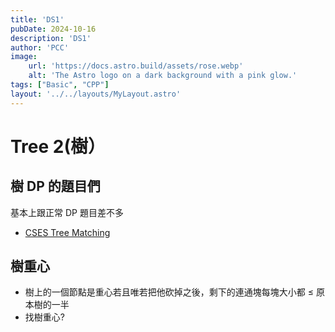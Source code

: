 ```yaml
---
title: 'DS1'
pubDate: 2024-10-16
description: 'DS1'
author: 'PCC'
image:
    url: 'https://docs.astro.build/assets/rose.webp'
    alt: 'The Astro logo on a dark background with a pink glow.'
tags: ["Basic", "CPP"]
layout: '../../layouts/MyLayout.astro'
---
```


# Tree 2(樹）

## 樹 DP 的題目們
基本上跟正常 DP 題目差不多
- [CSES Tree Matching](https://cses.fi/problemset/task/1130)

## 樹重心
- 樹上的一個節點是重心若且唯若把他砍掉之後，剩下的連通塊每塊大小都 $\le$ 原本樹的一半
- 找樹重心?

